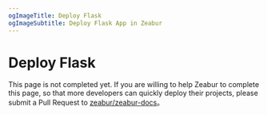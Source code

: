 ```yaml
---
ogImageTitle: Deploy Flask
ogImageSubtitle: Deploy Flask App in Zeabur
---
```


# Deploy Flask

This page is not completed yet. If you are willing to help Zeabur to complete this page, so that more developers can quickly deploy their projects, please submit a Pull Request to  [zeabur/zeabur-docs](https://github.com/zeabur/docs)。
